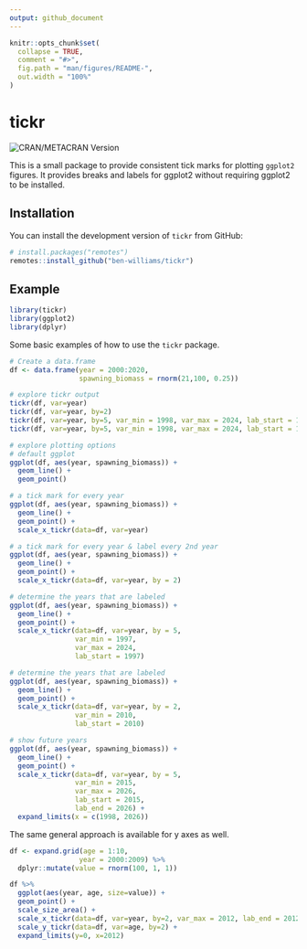 ---
output: github_document
---

<!-- README.md is generated from README.Rmd. Please edit that file -->

```{r, include = FALSE}
knitr::opts_chunk$set(
  collapse = TRUE,
  comment = "#>",
  fig.path = "man/figures/README-",
  out.width = "100%"
)
```

# tickr

<!-- badges: start -->
![CRAN/METACRAN Version](https://img.shields.io/cran/v/tickr)
<!-- badges: end -->

This is a small package to provide consistent tick marks for plotting `ggplot2` figures. 
It provides breaks and labels for ggplot2 without requiring ggplot2 to be installed.

## Installation

You can install the development version of `tickr` from GitHub:

``` r
# install.packages("remotes")
remotes::install_github("ben-williams/tickr")
```

## Example

```{r setup}
library(tickr)
library(ggplot2)
library(dplyr)
```

Some basic examples of how to use the `tickr` package.

```{r}
# Create a data.frame
df <- data.frame(year = 2000:2020,
                 spawning_biomass = rnorm(21,100, 0.25))

# explore tickr output
tickr(df, var=year)
tickr(df, var=year, by=2)
tickr(df, var=year, by=5, var_min = 1998, var_max = 2024, lab_start = 1998, lab_end = 2017)
tickr(df, var=year, by=5, var_min = 1998, var_max = 2024, lab_start = 1998, lab_end = 2017)

# explore plotting options
# default ggplot
ggplot(df, aes(year, spawning_biomass)) + 
  geom_line() +
  geom_point()

# a tick mark for every year
ggplot(df, aes(year, spawning_biomass)) + 
  geom_line() +
  geom_point() +
  scale_x_tickr(data=df, var=year)

# a tick mark for every year & label every 2nd year
ggplot(df, aes(year, spawning_biomass)) + 
  geom_line() +
  geom_point() +
  scale_x_tickr(data=df, var=year, by = 2)

# determine the years that are labeled
ggplot(df, aes(year, spawning_biomass)) + 
  geom_line() +
  geom_point() +
  scale_x_tickr(data=df, var=year, by = 5, 
                var_min = 1997, 
                var_max = 2024, 
                lab_start = 1997) 

# determine the years that are labeled
ggplot(df, aes(year, spawning_biomass)) + 
  geom_line() +
  geom_point() +
  scale_x_tickr(data=df, var=year, by = 2, 
                var_min = 2010, 
                lab_start = 2010)

# show future years
ggplot(df, aes(year, spawning_biomass)) + 
  geom_line() +
  geom_point() +
  scale_x_tickr(data=df, var=year, by = 5, 
                var_min = 2015, 
                var_max = 2026, 
                lab_start = 2015, 
                lab_end = 2026) +
  expand_limits(x = c(1998, 2026)) 

```

The same general approach is available for y axes as well.

```{r}
df <- expand.grid(age = 1:10,
                 year = 2000:2009) %>% 
  dplyr::mutate(value = rnorm(100, 1, 1))

df %>% 
  ggplot(aes(year, age, size=value)) + 
  geom_point() +
  scale_size_area() +
  scale_x_tickr(data=df, var=year, by=2, var_max = 2012, lab_end = 2012) +
  scale_y_tickr(data=df, var=age, by=2) +
  expand_limits(y=0, x=2012)


```

